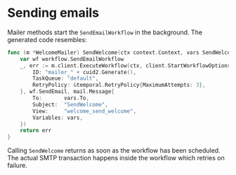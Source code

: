 # Sending emails

Mailer methods start the `SendEmailWorkflow` in the background. The generated code resembles:

```go filename="mailer_welcome.go"
func (m *WelcomeMailer) SendWelcome(ctx context.Context, vars SendWelcomeParams) error {
    var wf workflow.SendEmailWorkflow
    _, err := m.client.ExecuteWorkflow(ctx, client.StartWorkflowOptions{
        ID: "mailer_" + cuid2.Generate(),
        TaskQueue: "default",
        RetryPolicy: &temporal.RetryPolicy{MaximumAttempts: 3},
    }, wf.SendEmail, mail.Message{
        To:       vars.To,
        Subject:  "SendWelcome",
        View:     "welcome_send_welcome",
        Variables: vars,
    })
    return err
}
```

Calling `SendWelcome` returns as soon as the workflow has been scheduled. The actual SMTP transaction happens inside the workflow which retries on failure.
